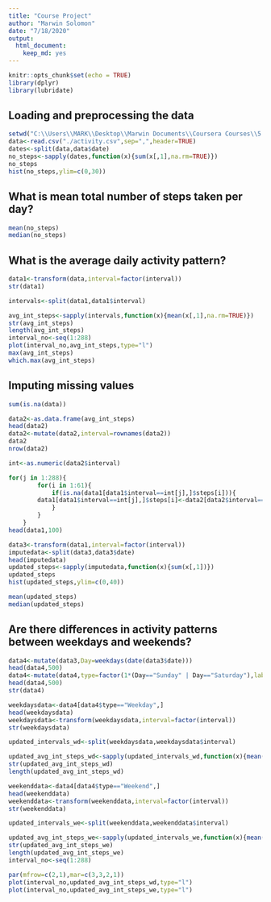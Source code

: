 ---
title: "Course Project"
author: "Marwin Solomon"
date: "7/18/2020"
output: 
  html_document: 
    keep_md: yes
---

```{r setup, include=FALSE}
knitr::opts_chunk$set(echo = TRUE)
library(dplyr)
library(lubridate)
```


## Loading and preprocessing the data
```{r}
setwd("C:\\Users\\MARK\\Desktop\\Marwin Documents\\Coursera Courses\\5. Reproducible Research\\Course Project 1")
data<-read.csv("./activity.csv",sep=",",header=TRUE)
dates<-split(data,data$date)
no_steps<-sapply(dates,function(x){sum(x[,1],na.rm=TRUE)})
no_steps
hist(no_steps,ylim=c(0,30))
```



## What is mean total number of steps taken per day?
```{r}
mean(no_steps)
median(no_steps)
```


## What is the average daily activity pattern?
```{r}
data1<-transform(data,interval=factor(interval))
str(data1)

intervals<-split(data1,data1$interval)

avg_int_steps<-sapply(intervals,function(x){mean(x[,1],na.rm=TRUE)})
str(avg_int_steps)
length(avg_int_steps)
interval_no<-seq(1:288)
plot(interval_no,avg_int_steps,type="l")
max(avg_int_steps)
which.max(avg_int_steps)

```


## Imputing missing values
```{r}
sum(is.na(data))

data2<-as.data.frame(avg_int_steps)
head(data2)
data2<-mutate(data2,interval=rownames(data2))
data2
nrow(data2)

int<-as.numeric(data2$interval)

for(j in 1:288){
		for(i in 1:61){
			if(is.na(data1[data1$interval==int[j],]$steps[i])){
		data1[data1$interval==int[j],]$steps[i]<-data2[data2$interval==int[j],]$avg_int_steps
			}	
		}
	}
head(data1,100)

data3<-transform(data1,interval=factor(interval))
imputedata<-split(data3,data3$date)
head(imputedata)
updated_steps<-sapply(imputedata,function(x){sum(x[,1])})
updated_steps
hist(updated_steps,ylim=c(0,40))

mean(updated_steps)
median(updated_steps)

```


## Are there differences in activity patterns between weekdays and weekends?
```{r}
data4<-mutate(data3,Day=weekdays(date(data3$date)))
head(data4,500)
data4<-mutate(data4,type=factor(1*(Day=="Sunday" | Day=="Saturday"),labels=c("Weekday","Weekend")))
head(data4,500)
str(data4)

weekdaysdata<-data4[data4$type=="Weekday",]
head(weekdaysdata)
weekdaysdata<-transform(weekdaysdata,interval=factor(interval))
str(weekdaysdata)

updated_intervals_wd<-split(weekdaysdata,weekdaysdata$interval)

updated_avg_int_steps_wd<-sapply(updated_intervals_wd,function(x){mean(x[,1],na.rm=TRUE)})
str(updated_avg_int_steps_wd)
length(updated_avg_int_steps_wd)

weekenddata<-data4[data4$type=="Weekend",]
head(weekenddata)
weekenddata<-transform(weekenddata,interval=factor(interval))
str(weekenddata)

updated_intervals_we<-split(weekenddata,weekenddata$interval)

updated_avg_int_steps_we<-sapply(updated_intervals_we,function(x){mean(x[,1],na.rm=TRUE)})
str(updated_avg_int_steps_we)
length(updated_avg_int_steps_we)
interval_no<-seq(1:288)

par(mfrow=c(2,1),mar=c(3,3,2,1))
plot(interval_no,updated_avg_int_steps_wd,type="l")
plot(interval_no,updated_avg_int_steps_we,type="l")

```
